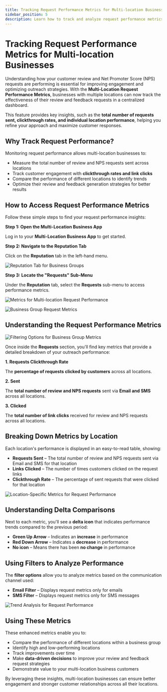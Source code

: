 ```yaml
---
title: Tracking Request Performance Metrics for Multi-location Businesses
sidebar_position: 5
description: Learn how to track and analyze request performance metrics for multi-location businesses
---
```


# Tracking Request Performance Metrics for Multi-location Businesses

Understanding how your customer review and Net Promoter Score (NPS) requests are performing is essential for improving engagement and optimizing outreach strategies. With the **Multi-Location Request Performance Metrics**, businesses with multiple locations can now track the effectiveness of their review and feedback requests in a centralized dashboard.

This feature provides key insights, such as the **total number of requests sent, clickthrough rates, and individual location performance**, helping you refine your approach and maximize customer responses.

## Why Track Request Performance?

Monitoring request performance allows multi-location businesses to:

- Measure the total number of review and NPS requests sent across locations
- Track customer engagement with **clickthrough rates and link clicks**
- Compare the performance of different locations to identify trends
- Optimize their review and feedback generation strategies for better results

## How to Access Request Performance Metrics

Follow these simple steps to find your request performance insights:

**Step 1: Open the Multi-Location Business App**

Log in to your **Multi-Location Business App** to get started.

**Step 2: Navigate to the Reputation Tab**

Click on the **Reputation** tab in the left-hand menu.

![Reputation Tab for Business Groups](/img/updates/30634671036183.jpg)

**Step 3: Locate the "Requests" Sub-Menu**

Under the **Reputation** tab, select the **Requests** sub-menu to access performance metrics.

![Metrics for Multi-location Request Performance](/img/updates/30634671036695.jpg)

![Business Group Request Metrics](/img/updates/30634642710679.jpg)

## Understanding the Request Performance Metrics

![Filtering Options for Business Group Metrics](/img/updates/30634671042711.jpg)

Once inside the **Requests** section, you'll find key metrics that provide a detailed breakdown of your outreach performance:

**1. Requests Clickthrough Rate**

The **percentage of requests clicked by customers** across all locations.

**2. Sent**

The **total number of review and NPS requests** sent via **Email and SMS** across all locations.

**3. Clicked**

The **total number of link clicks** received for review and NPS requests across all locations.

## Breaking Down Metrics by Location

Each location's performance is displayed in an easy-to-read table, showing:

- **Requests Sent** – The total number of review and NPS requests sent via Email and SMS for that location
- **Links Clicked** – The number of times customers clicked on the request links
- **Clickthrough Rate** – The percentage of sent requests that were clicked for that location

![Location-Specific Metrics for Request Performance](/img/updates/30634671044247.jpg)

## Understanding Delta Comparisons

Next to each metric, you'll see a **delta icon** that indicates performance trends compared to the previous period:

- **Green Up Arrow** – Indicates an **increase** in performance
- **Red Down Arrow** – Indicates a **decrease** in performance
- **No icon** – Means there has been **no change** in performance

## Using Filters to Analyze Performance

The **filter options** allow you to analyze metrics based on the communication channel used:

- **Email Filter** – Displays request metrics only for emails
- **SMS Filter** – Displays request metrics only for SMS messages

![Trend Analysis for Request Performance](/img/updates/30634642722711.jpg)

## Using These Metrics

These enhanced metrics enable you to:

- Compare the performance of different locations within a business group
- Identify high and low-performing locations
- Track improvements over time
- Make **data-driven decisions** to improve your review and feedback request strategies
- Demonstrate value to your multi-location business customers

By leveraging these insights, multi-location businesses can ensure better engagement and stronger customer relationships across all their locations.